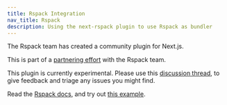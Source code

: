 ```yaml
---
title: Rspack Integration
nav_title: Rspack
description: Using the next-rspack plugin to use Rspack as bundler
---
```


The Rspack team has created a community plugin for Next.js.

This is part of a [partnering effort](https://rspack.rs/blog/rspack-next-partner) with the Rspack team.

This plugin is currently experimental. Please use this [discussion thread](https://github.com/vercel/next.js/discussions/77800), to give feedback and triage any issues you might find.

Read the [Rspack docs](https://rspack.rs/guide/tech/next), and try out [this example](https://github.com/vercel/next.js/tree/canary/examples/with-rspack).
